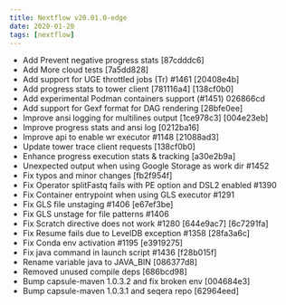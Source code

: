 ```yaml
---
title: Nextflow v20.01.0-edge
date: 2020-01-20
tags: [nextflow]
---
```


- Add Prevent negative progress stats [87cdddc6]
- Add More cloud tests [7a5dd828]
- Add support for UGE throttled jobs (Tr) #1461 [20408e4b]
- Add progress stats to tower client [781116a4] [138cf0b0]
- Add experimental Podman containers support (#1451) 026866cd
- Add support for Gexf format for DAG rendering [28bfe0ee]
- Improve ansi logging for multilines output [1ce978c3] [004e23eb]
- Improve progress stats and ansi log [0212ba16]
- Improve api to enable wr executor #1148 [21088ad3]
- Update tower trace client requests [138cf0b0]
- Enhance progress execution stats & tracking [a30e2b9a]
- Unexpected output when using Google Storage as work dir #1452
- Fix typos and minor changes [fb2f954f]
- Fix Operator splitFastq fails with PE option and DSL2 enabled #1390
- Fix Container entrypoint when using GLS executor #1291
- Fix GLS file unstaging #1406 [e67ef3be]
- Fix GLS unstage for file patterns #1406 
- Fix Scratch directive does not work #1280 [644e9ac7] [6c7291fa]
- Fix Resume fails due to LevelDB exception #1358 [28fa3a6c]
- Fix Conda env activation #1195 [e3919275]
- Fix java command in launch script #1436 [f28b015f]
- Rename variable java to JAVA_BIN [086377d8]
- Removed unused compile deps [686bcd98]
- Bump capsule-maven 1.0.3.2 and fix broken env [004684e3]
- Bump capsule-maven 1.0.3.1 and seqera repo [62964eed]
